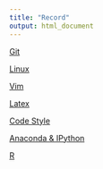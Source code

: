 ```yaml
---
title: "Record"
output: html_document
---
```


[Git](record_git.html)

[Linux](record_linux.html)

[Vim](record_vim.html)

[Latex](record_latex.html)

[Code Style](record_code_style.html)

[Anaconda & IPython](record_anaconda_ipython.html)

[R](record_r.html)